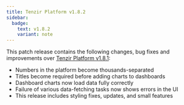 ```yaml
---
title: Tenzir Platform v1.8.2
sidebar:
  badge:
    text: v1.8.2
    variant: note
---
```


This patch release contains the following changes, bug fixes and improvements
over [Tenzir Platform
v1.8.1](https://github.com/tenzir/platform/releases/tag/v1.8.1):

- Numbers in the platform become thousands-separated
- Titles become required before adding charts to dashboards
- Dashboard charts now load data fully correctly
- Failure of various data-fetching tasks now shows errors in the UI
- This release includes styling fixes, updates, and small features
